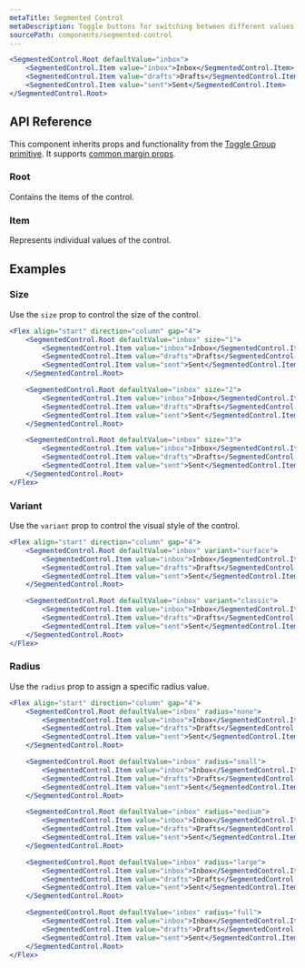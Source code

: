 ```yaml
---
metaTitle: Segmented Control
metaDescription: Toggle buttons for switching between different values or views.
sourcePath: components/segmented-control
---
```


```jsx live=true
<SegmentedControl.Root defaultValue="inbox">
	<SegmentedControl.Item value="inbox">Inbox</SegmentedControl.Item>
	<SegmentedControl.Item value="drafts">Drafts</SegmentedControl.Item>
	<SegmentedControl.Item value="sent">Sent</SegmentedControl.Item>
</SegmentedControl.Root>
```

## API Reference

This component inherits props and functionality from the [Toggle Group primitive](/peoples/docs/components/toggle-group). It supports [common margin props](/research/docs/overview/layout#margin-props).

### Root

Contains the items of the control.

<ThemesPropsTable defs="segmentedControlRootPropDefs" />

### Item

Represents individual values of the control.

## Examples

### Size

Use the `size` prop to control the size of the control.

```jsx live="true"
<Flex align="start" direction="column" gap="4">
	<SegmentedControl.Root defaultValue="inbox" size="1">
		<SegmentedControl.Item value="inbox">Inbox</SegmentedControl.Item>
		<SegmentedControl.Item value="drafts">Drafts</SegmentedControl.Item>
		<SegmentedControl.Item value="sent">Sent</SegmentedControl.Item>
	</SegmentedControl.Root>

	<SegmentedControl.Root defaultValue="inbox" size="2">
		<SegmentedControl.Item value="inbox">Inbox</SegmentedControl.Item>
		<SegmentedControl.Item value="drafts">Drafts</SegmentedControl.Item>
		<SegmentedControl.Item value="sent">Sent</SegmentedControl.Item>
	</SegmentedControl.Root>

	<SegmentedControl.Root defaultValue="inbox" size="3">
		<SegmentedControl.Item value="inbox">Inbox</SegmentedControl.Item>
		<SegmentedControl.Item value="drafts">Drafts</SegmentedControl.Item>
		<SegmentedControl.Item value="sent">Sent</SegmentedControl.Item>
	</SegmentedControl.Root>
</Flex>
```

### Variant

Use the `variant` prop to control the visual style of the control.

```jsx live="true"
<Flex align="start" direction="column" gap="4">
	<SegmentedControl.Root defaultValue="inbox" variant="surface">
		<SegmentedControl.Item value="inbox">Inbox</SegmentedControl.Item>
		<SegmentedControl.Item value="drafts">Drafts</SegmentedControl.Item>
		<SegmentedControl.Item value="sent">Sent</SegmentedControl.Item>
	</SegmentedControl.Root>

	<SegmentedControl.Root defaultValue="inbox" variant="classic">
		<SegmentedControl.Item value="inbox">Inbox</SegmentedControl.Item>
		<SegmentedControl.Item value="drafts">Drafts</SegmentedControl.Item>
		<SegmentedControl.Item value="sent">Sent</SegmentedControl.Item>
	</SegmentedControl.Root>
</Flex>
```

### Radius

Use the `radius` prop to assign a specific radius value.

```jsx live="true"
<Flex align="start" direction="column" gap="4">
	<SegmentedControl.Root defaultValue="inbox" radius="none">
		<SegmentedControl.Item value="inbox">Inbox</SegmentedControl.Item>
		<SegmentedControl.Item value="drafts">Drafts</SegmentedControl.Item>
		<SegmentedControl.Item value="sent">Sent</SegmentedControl.Item>
	</SegmentedControl.Root>

	<SegmentedControl.Root defaultValue="inbox" radius="small">
		<SegmentedControl.Item value="inbox">Inbox</SegmentedControl.Item>
		<SegmentedControl.Item value="drafts">Drafts</SegmentedControl.Item>
		<SegmentedControl.Item value="sent">Sent</SegmentedControl.Item>
	</SegmentedControl.Root>

	<SegmentedControl.Root defaultValue="inbox" radius="medium">
		<SegmentedControl.Item value="inbox">Inbox</SegmentedControl.Item>
		<SegmentedControl.Item value="drafts">Drafts</SegmentedControl.Item>
		<SegmentedControl.Item value="sent">Sent</SegmentedControl.Item>
	</SegmentedControl.Root>

	<SegmentedControl.Root defaultValue="inbox" radius="large">
		<SegmentedControl.Item value="inbox">Inbox</SegmentedControl.Item>
		<SegmentedControl.Item value="drafts">Drafts</SegmentedControl.Item>
		<SegmentedControl.Item value="sent">Sent</SegmentedControl.Item>
	</SegmentedControl.Root>

	<SegmentedControl.Root defaultValue="inbox" radius="full">
		<SegmentedControl.Item value="inbox">Inbox</SegmentedControl.Item>
		<SegmentedControl.Item value="drafts">Drafts</SegmentedControl.Item>
		<SegmentedControl.Item value="sent">Sent</SegmentedControl.Item>
	</SegmentedControl.Root>
</Flex>
```
